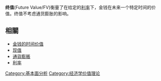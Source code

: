 '''终值'''(Future Value/FV)衡量了在给定的[[利率|利率]]下，金钱在未来一个特定时间的价值。终值不考虑通货膨胀的影响。

== 相關 ==
* [[金钱的时间价值|金钱的时间价值]]
* [[现值|现值]]
* [[通貨膨脹|通貨膨脹]]
* [[利率|利率]]

[[Category:基本面分析|Category:基本面分析]]
[[Category:经济学价值理论|Category:经济学价值理论]]

{{企业融资和投资银行 |state = collapsed}}